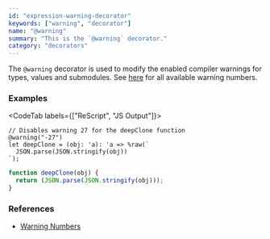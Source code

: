```yaml
---
id: "expression-warning-decorator"
keywords: ["warning", "decorator"]
name: "@warning"
summary: "This is the `@warning` decorator."
category: "decorators"
---
```


The `@warning` decorator is used to modify the enabled compiler warnings for types, values and submodules. See [here](/docs/manual/latest/warning-numbers) for all available warning numbers.

### Examples

<CodeTab labels={["ReScript", "JS Output"]}>

```res
// Disables warning 27 for the deepClone function
@warning("-27")
let deepClone = (obj: 'a): 'a => %raw(`
  JSON.parse(JSON.stringify(obj))
`); 
```

```js
function deepClone(obj) {
  return (JSON.parse(JSON.stringify(obj)));
}
```

</CodeTab>

### References

* [Warning Numbers](/docs/manual/latest/warning-numbers)
